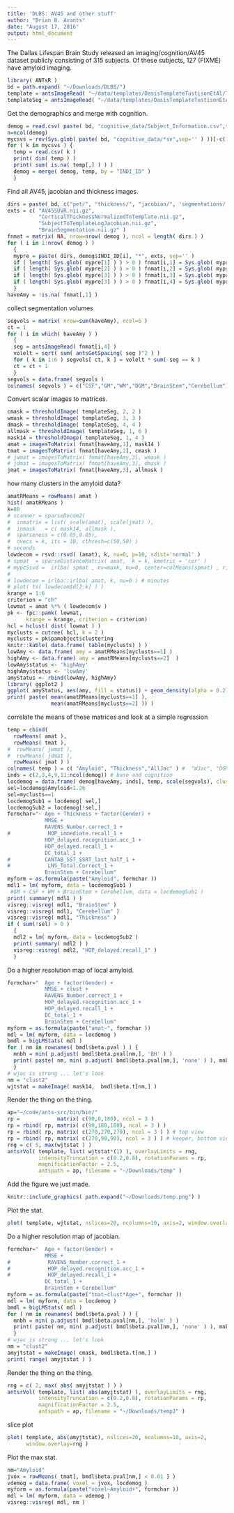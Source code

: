 ```yaml
---
title: 'DLBS: AV45 and other stuff'
author: "Brian B. Avants"
date: "August 17, 2016"
output: html_document
---
```


The Dallas Lifespan Brain Study released an imaging/cognition/AV45 dataset publicly consisting of 315 subjects.  Of these subjects, 127 (FIXME) have amyloid imaging.

```r
library( ANTsR )
bd = path.expand( "~/Downloads/DLBS/")
template = antsImageRead( "~/data/templates/OasisTemplateTustisonEtAl/T_template0_BrainCerebellum.nii.gz")
templateSeg = antsImageRead( "~/data/templates/OasisTemplateTustisonEtAl/T_template0_glm_6labelsJointFusion.nii.gz")
```

Get the demographics and merge with cognition.

```r
demog = read.csv( paste( bd, "cognitive_data/Subject_Information.csv",sep=''))
n=ncol(demog)
mycsvs = rev(Sys.glob( paste( bd, "cognitive_data/*sv",sep='' ) ))[-c(1)]
for ( k in mycsvs ) {
  temp = read.csv( k )
  print( dim( temp ) )
  print( sum( is.na( temp[,] ) ) )
  demog = merge( demog, temp, by = "INDI_ID" )
  }
```

Find all AV45, jacobian and thickness images.

```r
dirs = paste( bd, c("pet/", "thickness/", "jacobian/", 'segmentations/'), sep='' )
exts = c( "AV45SUVR.nii.gz", 
          "CorticalThicknessNormalizedToTemplate.nii.gz", 
          "SubjectToTemplateLogJacobian.nii.gz",
          "BrainSegmentation.nii.gz" )
fnmat = matrix( NA, nrow=nrow( demog ), ncol = length( dirs ) )
for ( i in 1:nrow( demog ) )
  {
  mypre = paste( dirs, demog$INDI_ID[i], "*", exts, sep='' )
  if ( length( Sys.glob( mypre[1] ) ) > 0 ) fnmat[i,1] = Sys.glob( mypre[1] )
  if ( length( Sys.glob( mypre[2] ) ) > 0 ) fnmat[i,2] = Sys.glob( mypre[2] )
  if ( length( Sys.glob( mypre[3] ) ) > 0 ) fnmat[i,3] = Sys.glob( mypre[3] )
  if ( length( Sys.glob( mypre[3] ) ) > 0 ) fnmat[i,4] = Sys.glob( mypre[4] )
  }
haveAmy = !is.na( fnmat[,1] )
```



collect segmentation volumes

```r
segvols = matrix( nrow=sum(haveAmy), ncol=6 )
ct = 1
for ( i in which( haveAmy ) )
  {
  seg = antsImageRead( fnmat[i,4] )
  volelt = sqrt( sum( antsGetSpacing( seg )^2 ) )
  for ( k in 1:6 ) segvols[ ct, k ] = volelt * sum( seg == k )
  ct = ct + 1
  }
segvols = data.frame( segvols )
colnames( segvols ) = c("CSF","GM","WM","DGM","BrainStem","Cerebellum")
```

Convert scalar images to matrices.

```r
cmask = thresholdImage( templateSeg, 2, 2 )
wmask = thresholdImage( templateSeg, 3, 3 )
dmask = thresholdImage( templateSeg, 4, 4 )
allmask = thresholdImage( templateSeg, 1, 6 )
mask14 = thresholdImage( templateSeg, 1, 4 )
amat = imagesToMatrix( fnmat[haveAmy,1], mask14 )
tmat = imagesToMatrix( fnmat[haveAmy,2], cmask )
# jwmat = imagesToMatrix( fnmat[haveAmy,3], wmask )
# jdmat = imagesToMatrix( fnmat[haveAmy,3], dmask )
jmat = imagesToMatrix( fnmat[haveAmy,3], allmask )
```


how many clusters in the amyloid data?
```r
amatRMeans = rowMeans( amat )
hist( amatRMeans )
k=80
# scanner = sparseDecom2(
#  inmatrix = list( scale(amat), scale(jmat) ),
#  inmask   = c( mask14, allmask ),
#  sparseness = c(0.05,0.05),
#  nvecs = k, its = 10, cthresh=c(50,50) )
# seconds
lowdecom = rsvd::rsvd( (amat), k, nu=0, p=10, sdist='normal' )
# spmat  = sparseDistanceMatrix( amat,  k = k, kmetric = 'cor' )
# mypcSsvd =  irlba( spmat , nv=maxk, nu=0, center=colMeans(spmat) , right_only=TRUE)
#
# lowdecom = irlba::irlba( amat, k, nu=0 ) # minutes
# plot( ts( lowdecom$d[2:k] ) )
krange = 1:6
criterion = "ch"
lowmat = amat %*% ( lowdecom$v )
pk <- fpc::pamk( lowmat, 
      krange = krange, criterion = criterion)
hcl = hclust( dist( lowmat ) )
myclusts = cutree( hcl, k = 2 )
myclusts = pk$pamobject$clustering
knitr::kable( data.frame( table(myclusts) ) )
lowAmy <- data.frame( amy = amatRMeans[myclusts==1] )
highAmy <- data.frame( amy = amatRMeans[myclusts==2]  )
lowAmy$status <- 'highAmy'
highAmy$status <- 'lowAmy'
amyStatus <- rbind(lowAmy, highAmy)
library( ggplot2 )
ggplot( amyStatus, aes(amy, fill = status)) + geom_density(alpha = 0.2)
print( paste( mean(amatRMeans[myclusts==1] ), 
              mean(amatRMeans[myclusts==2] )) )
```



correlate the means of these matrices and look at a simple regression

```r
temp = cbind( 
  rowMeans( amat ),
  rowMeans( tmat ),
#  rowMeans( jwmat ),
#  rowMeans( jdmat ),
  rowMeans( jmat ) )
colnames( temp ) = c( "Amyloid", "Thickness","AllJac" ) #  "WJac", "DGMJac", 
inds = c(2,3,4,9,11:ncol(demog)) # base and cognition
locdemog = data.frame( demog[haveAmy, inds], temp, scale(segvols), clust=factor( myclusts ) )
sel=locdemog$Amyloid<1.26
sel=myclusts==1
locdemogSub1 = locdemog[ sel,]
locdemogSub2 = locdemog[!sel,]
formchar="~ Age + Thickness + factor(Gender) +
            MMSE + 
            RAVENS_Number.correct_1 +
#            HOP_immediate.recall_1 +
            HOP_delayed.recognition.acc_1 +
            HOP_delayed.recall_1 + 
            DC_total_1 +
#           CANTAB_SST_SSRT_last_half_1 + 
#            LNS_Total.Correct_1 +
            BrainStem + Cerebellum"
myform = as.formula(paste("Amyloid", formchar ))
mdl1 = lm( myform, data = locdemogSub1 )
 #GM + CSF + WM + BrainStem + Cerebellum, data = locdemogSub1 )
print( summary( mdl1 ) )
visreg::visreg( mdl1, "BrainStem" )
visreg::visreg( mdl1, "Cerebellum" )
visreg::visreg( mdl1, "Thickness" )
if ( sum(!sel) > 0 )
  {
  mdl2 = lm( myform, data = locdemogSub2 )
  print( summary( mdl2 ) )
  visreg::visreg( mdl2, "HOP_delayed.recall_1" )
  }
```


Do a higher resolution map of local amyloid.

```r
formchar="  Age + factor(Gender) +
            MMSE + clust +
            RAVENS_Number.correct_1 +
            HOP_delayed.recognition.acc_1 +
            HOP_delayed.recall_1 + 
            DC_total_1 +
            BrainStem + Cerebellum"
myform = as.formula(paste("amat~", formchar ))
mdl = lm( myform, data = locdemog )
bmdl = bigLMStats( mdl )
for ( nm in rownames( bmdl$beta.pval ) ) {
  mnbh = min( p.adjust( bmdl$beta.pval[nm,], 'BH' ) )
  print( paste( nm, min( p.adjust( bmdl$beta.pval[nm,], 'none' ) ), mnbh ) )
  }
# wjac is strong ... let's look
nm = "clust2"
wjtstat = makeImage( mask14,  bmdl$beta.t[nm,] )
```

Render the thing on the thing.

```r
ap="~/code/ants-src/bin/bin/"
rp =            matrix( c(90,0,180), ncol = 3 )
rp = rbind( rp, matrix( c(90,180,180), ncol = 3 ) )
rp = rbind( rp, matrix( c(270,270,270), ncol = 3 ) ) # top view
rp = rbind( rp, matrix( c(270,90,90), ncol = 3 ) ) # keeper, bottom view
rng = c( 5, max(wjtstat ) )
antsrVol( template, list( wjtstat*(1) ), overlayLimits = rng, 
          intensityTruncation = c(0.2,0.8), rotationParams = rp,
          magnificationFactor = 2.5,
          antspath = ap, filename = "~/Downloads/temp" )
```

Add the figure we just made.

```r
knitr::include_graphics( path.expand("~/Downloads/temp.png") )
```

Plot the stat.

```r
plot( template, wjtstat, nslices=20, ncolumns=10, axis=2, window.overlay=rng )
```



Do a higher resolution map of jacobian.

```r
formchar="  Age + factor(Gender) +
            MMSE +
#            RAVENS_Number.correct_1 +
#            HOP_delayed.recognition.acc_1 +
#            HOP_delayed.recall_1 + 
            DC_total_1 +
            BrainStem + Cerebellum"
myform = as.formula(paste("tmat~clust*Age+", formchar ))
mdl = lm( myform, data = locdemog )
bmdl = bigLMStats( mdl )
for ( nm in rownames( bmdl$beta.pval ) ) {
  mnbh = min( p.adjust( bmdl$beta.pval[nm,], 'holm' ) )
  print( paste( nm, min( p.adjust( bmdl$beta.pval[nm,], 'none' ) ), mnbh ) )
  }
# wjac is strong ... let's look
nm = "clust2"
amyjtstat = makeImage( cmask, bmdl$beta.t[nm,] )
print( range( amyjtstat ) )
```


Render the thing on the thing.

```r
rng = c( 2, max( abs( amyjtstat ) ) )
antsrVol( template, list( abs(amyjtstat) ), overlayLimits = rng, 
          intensityTruncation = c(0.2,0.8), rotationParams = rp,
          magnificationFactor = 2.5,
          antspath = ap, filename = "~/Downloads/tempJ" )
```

slice plot 

```r
plot( template, abs(amyjtstat), nslices=20, ncolumns=10, axis=2,    
      window.overlay=rng )
```

Plot the max stat.

```r
nm="Amyloid"
jvox = rowMeans( tmat[, bmdl$beta.pval[nm,] < 0.01 ] )
vdemog = data.frame( voxel = jvox, locdemog )
myform = as.formula(paste("voxel~Amyloid+", formchar ))
mdl = lm( myform, data = vdemog )
visreg::visreg( mdl, nm )
```


